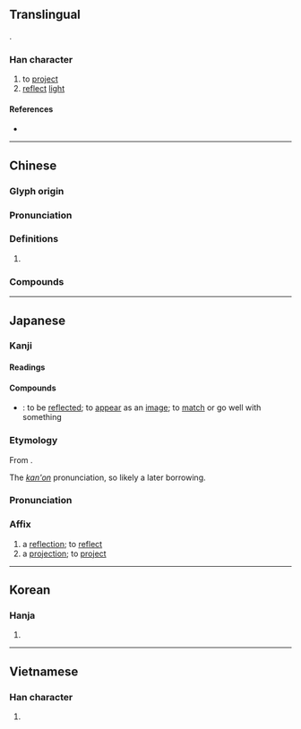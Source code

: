 {{also|暎}}
{{character info/new}}
==Translingual==
{{Han compound|日|央|c1=s|c2=p|t1=sun|ls=psc}}.

===Han character===
{{Han char|rn=72|rad=日|as=05|sn=9|four=64034|canj=ALBK|ids=⿰日央}}

# to [[project]]
# [[reflect]] [[light]]

====References====
* {{Han ref|kx=0493.010|dkj=13838|dj=0856.010|hdz=21500.060|uh=6620|ud=26144|bh=AC4D|bd=44109}}

----

==Chinese==
{{zh-forms}}

===Glyph origin===
{{Han etym}}

===Pronunciation===
{{zh-pron
|m=yìng
|c=jing2
|mn=qz,tw,xm,zz:èng/qz,tw,xm,zz:iàⁿ
|mn_note=èng - literary; iàⁿ - vernacular
|mn-t=iang3
|mc=y
|oc=y
|ma=Zh-yìng.ogg
|cat=v
}}

===Definitions===
{{zh-hanzi}}

# {{rfdef|lang=zh}}

===Compounds===
{{zh-der|反映|放映|上映|映襯|映山紅|映射|映衰|映托|映現|映像|映眼|映照|倒映|交映|展映|後先輝映|交相輝映|孫康映雪|疊映|放映室|映媚|放映影幕|映輝|映身|相映成趣|相映|播映|映帶|掩映生姿|照映|放映機|映摹|映壁|映雪囊螢|映像管|照螢映雪|暉映:huīyìng|映雪讀書|映雪|映月讀書|掩映|首映|開映|聚螢映雪|首映典禮|集螢映雪|襯映|遮天映日|輝映|餘映|蔚映}}

----

==Japanese==

===Kanji===
{{ja-kanji|grade=6|rs=日05}}

====Readings====
{{ja-readings
|goon=よう<やう
|kanon=えい
|kun=うつ-す, うつ-る, は-える
|nanori=あきら, え, てる
}}

====Compounds====
{{der-top|Compounds}}
* {{ja-r|映る|うつる}}: to be [[reflect|reflected]]; to [[appear]] as an [[image]]; to [[match]] or go well with something {{qualifier|in terms of color coordination}}
{{der-bottom}}

===Etymology===
{{ja-kanjitab|えい|yomi=kanon}}
From {{der|ja|ltc|sort=えい|-}} {{ltc-l|映|id=2}}.

The ''[[漢音#Japanese|kan'on]]'' pronunciation, so likely a later borrowing.

===Pronunciation===
{{ja-pron|えい|y=kanon}}

===Affix===
{{ja-pos|affix|えい}}

# a [[reflection]]; to [[reflect]]
# a [[projection]]; to [[project]]

----

==Korean==

===Hanja===
{{ko-hanja|hangeul=영|eumhun=|rv=yeong|mr=yŏng|y=yeng}}

# {{defn|lang=ko|sort=日05}}

----

==Vietnamese==

===Han character===
{{vi-hantu|[[ánh]], [[tử]]|rs=日05}}

# {{defn|lang=vi|sort=日05}}